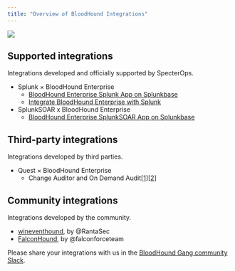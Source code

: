 ```yaml
---
title: "Overview of BloodHound Integrations"
---
```


![](/assets/enterprise-AND-community-edition-pill-tag.svg)

## Supported integrations

Integrations developed and officially supported by SpecterOps.

- Splunk × BloodHound Enterprise
  - [BloodHound Enterprise Splunk App on Splunkbase](https://splunkbase.splunk.com/app/6609)
  - [Integrate BloodHound Enterprise with Splunk](/integrations/integrations/splunk)
- SplunkSOAR x BloodHound Enterprise
  - [BloodHound Enterprise SplunkSOAR App on Splunkbase](https://splunkbase.splunk.com/app/7772)

## Third-party integrations

Integrations developed by third parties.

- Quest × BloodHound Enterprise
  - Change Auditor and On Demand Audit[[1](https://www.quest.com/video/on-demand-audit-now-supports-bloodhound-enterprise/)][[2](https://www.quest.com/video/secure-active-directory-with-bloodhound-enterprise-on-demand-audit/)]

## Community integrations

Integrations developed by the community.

- [wineventhound](https://medium.com/@RantaSec/bloodhound-for-blue-teams-windows-event-id-4624-a259c76ee09e), by @RantaSec
- [FalconHound](https://github.com/FalconForceTeam/FalconHound), by @falconforceteam

Please share your integrations with us in the [BloodHound Gang community Slack](/resources/community-support/getting-help).
